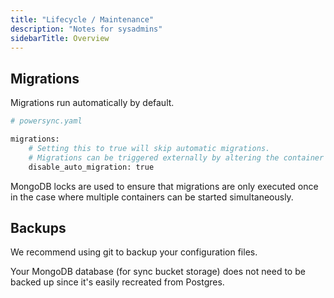 ```yaml
---
title: "Lifecycle / Maintenance"
description: "Notes for sysadmins"
sidebarTitle: Overview
---
```


## Migrations

Migrations run automatically by default.

```bash
# powersync.yaml

migrations:
    # Setting this to true will skip automatic migrations.
    # Migrations can be triggered externally by altering the container `command`.
    disable_auto_migration: true
```
MongoDB locks are used to ensure that migrations are only executed once in the case where multiple containers can be started simultaneously.

## Backups

We recommend using git to backup your configuration files.

Your MongoDB database (for sync bucket storage) does not need to be backed up since it's easily recreated from Postgres.
